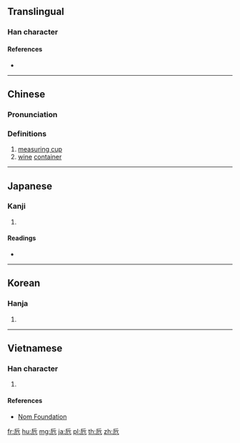{{also|巵}}
==Translingual==

===Han character===
{{Han char|rn=26|rad=卩|as=03|sn=5|four=72217|canj=HMSU|ids=⿸𠂋㔾}}

====References====
* {{Han ref|kx=0159.040|dkj=02846|dj=0363.140|hdz=10311.040|uh=536E|ud=21358|bh=A567|bd=42343}}

----

==Chinese==
{{zh-forms}}

===Pronunciation===
{{zh-pron
|m=zhī
|c=zi1,zi6
|mc=y
|oc=y
|ma=
|cat=n
}}

===Definitions===
# [[measuring cup]]
# [[wine]] [[container]]

----

==Japanese==

===Kanji===
{{ja-kanji|grade=|rs=卩03}}

# {{defn|lang=ja|sort=卩03}}

====Readings====
* {{ja-readings|on=[[し]] (shi)|kun=[[さかずき]] (sakazuki)}}

----

==Korean==

===Hanja===
{{ko-hanja|hangeul=치|rv=chi|mr=ch'i}}

# {{defn|lang=ko|sort=卩03}}

----

==Vietnamese==

===Han character===
{{vi-readings|rs=卩03|hanviet=chi}}

# {{defn|lang=vi|sort=卩03}}

====References====
* [http://nomfoundation.org/common/nom_details.php?codepoint=536e Nom Foundation]

[[fr:卮]]
[[hu:卮]]
[[mg:卮]]
[[ja:卮]]
[[pl:卮]]
[[th:卮]]
[[zh:卮]]